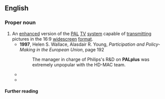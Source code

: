 ==English==

===Proper noun===
{{en-proper noun}}

# An [[enhanced]] version of the [[PAL]] [[TV]] [[system]] capable of [[transmitting]] pictures in the 16:9 [[widescreen]] [[format]].
#* '''1997''', Helen S. Wallace, Alasdair R. Young, ''Participation and Policy-Making in the European Union'', page 192
#*: The manager in charge of Philips's R&D on '''PALplus''' was extremely unpopular with the HD-MAC team.
#* {{quote-text|year=2001|author=Jerry C. Whitaker|title=DTV Handbook: The Revolution in Digital Video|page=524|passage=Parallel development efforts were conducted to implement an extended 16:9 aspect ratio PAL-compatible signal, referred to as '''PALplus'''.}}
#* {{quote-text|year=2004|author=Keith Jack|title=Video Demystified: A Handbook for the Digital Engineer|page=308|passage='''PALplus''' […] is the result of a cooperative project. […]. By 1995 they wanted to provide an Enhanced Definition Television system (EDTV) compatible with exisitng receivers. '''PALplus''' has been transmitted by a few broadcasters since 1994.}}

====Further reading====
{{pedialite}}